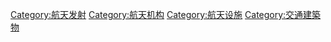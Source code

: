 {{Catnav|頁面分類|人类社会|科技|建筑|建築物}}
{{Catnav|頁面分類|人类社会|文化|建筑|建築物}}
{{Catnav|頁面分類|人文學科|艺术|建筑|建築物}}
{{Commonscat|Outer space}}

[[Category:航天发射|Category:航天发射]]
[[Category:航天机构|Category:航天机构]]
[[Category:航天设施|Category:航天设施]]
[[Category:交通建築物|Category:交通建築物]]